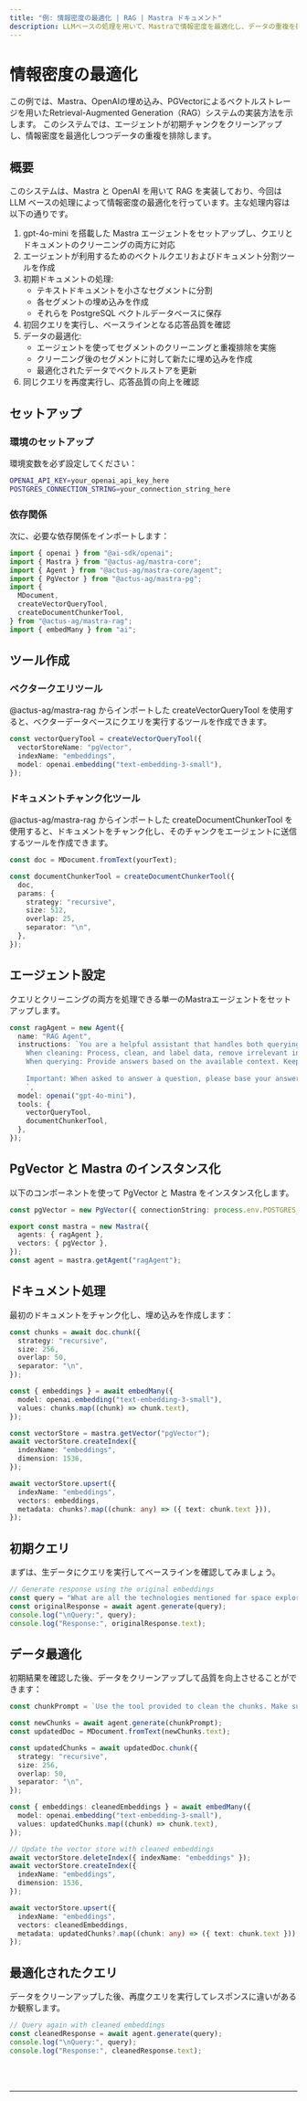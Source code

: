 ```yaml
---
title: "例: 情報密度の最適化 | RAG | Mastra ドキュメント"
description: LLMベースの処理を用いて、Mastraで情報密度を最適化し、データの重複を排除するRAGシステムの実装例。
---
```



# 情報密度の最適化

この例では、Mastra、OpenAIの埋め込み、PGVectorによるベクトルストレージを用いたRetrieval-Augmented Generation（RAG）システムの実装方法を示します。
このシステムでは、エージェントが初期チャンクをクリーンアップし、情報密度を最適化しつつデータの重複を排除します。

## 概要

このシステムは、Mastra と OpenAI を用いて RAG を実装しており、今回は LLM ベースの処理によって情報密度の最適化を行っています。主な処理内容は以下の通りです。

1. gpt-4o-mini を搭載した Mastra エージェントをセットアップし、クエリとドキュメントのクリーニングの両方に対応
2. エージェントが利用するためのベクトルクエリおよびドキュメント分割ツールを作成
3. 初期ドキュメントの処理:
   - テキストドキュメントを小さなセグメントに分割
   - 各セグメントの埋め込みを作成
   - それらを PostgreSQL ベクトルデータベースに保存
4. 初回クエリを実行し、ベースラインとなる応答品質を確認
5. データの最適化:
   - エージェントを使ってセグメントのクリーニングと重複排除を実施
   - クリーニング後のセグメントに対して新たに埋め込みを作成
   - 最適化されたデータでベクトルストアを更新
6. 同じクエリを再度実行し、応答品質の向上を確認

## セットアップ

### 環境のセットアップ

環境変数を必ず設定してください：

```bash filename=".env"
OPENAI_API_KEY=your_openai_api_key_here
POSTGRES_CONNECTION_STRING=your_connection_string_here
```

### 依存関係

次に、必要な依存関係をインポートします：

```typescript copy showLineNumbers filename="index.ts"
import { openai } from "@ai-sdk/openai";
import { Mastra } from "@actus-ag/mastra-core";
import { Agent } from "@actus-ag/mastra-core/agent";
import { PgVector } from "@actus-ag/mastra-pg";
import {
  MDocument,
  createVectorQueryTool,
  createDocumentChunkerTool,
} from "@actus-ag/mastra-rag";
import { embedMany } from "ai";
```

## ツール作成

### ベクタークエリツール

@actus-ag/mastra-rag からインポートした createVectorQueryTool を使用すると、ベクターデータベースにクエリを実行するツールを作成できます。

```typescript copy showLineNumbers{8} filename="index.ts"
const vectorQueryTool = createVectorQueryTool({
  vectorStoreName: "pgVector",
  indexName: "embeddings",
  model: openai.embedding("text-embedding-3-small"),
});
```

### ドキュメントチャンク化ツール

@actus-ag/mastra-rag からインポートした createDocumentChunkerTool を使用すると、ドキュメントをチャンク化し、そのチャンクをエージェントに送信するツールを作成できます。

```typescript copy showLineNumbers{14} filename="index.ts"
const doc = MDocument.fromText(yourText);

const documentChunkerTool = createDocumentChunkerTool({
  doc,
  params: {
    strategy: "recursive",
    size: 512,
    overlap: 25,
    separator: "\n",
  },
});
```

## エージェント設定

クエリとクリーニングの両方を処理できる単一のMastraエージェントをセットアップします。

```typescript copy showLineNumbers{26} filename="index.ts"
const ragAgent = new Agent({
  name: "RAG Agent",
  instructions: `You are a helpful assistant that handles both querying and cleaning documents.
    When cleaning: Process, clean, and label data, remove irrelevant information and deduplicate content while preserving key facts.
    When querying: Provide answers based on the available context. Keep your answers concise and relevant.
    
    Important: When asked to answer a question, please base your answer only on the context provided in the tool. If the context doesn't contain enough information to fully answer the question, please state that explicitly.
    `,
  model: openai("gpt-4o-mini"),
  tools: {
    vectorQueryTool,
    documentChunkerTool,
  },
});
```

## PgVector と Mastra のインスタンス化

以下のコンポーネントを使って PgVector と Mastra をインスタンス化します。

```typescript copy showLineNumbers{41} filename="index.ts"
const pgVector = new PgVector({ connectionString: process.env.POSTGRES_CONNECTION_STRING! });

export const mastra = new Mastra({
  agents: { ragAgent },
  vectors: { pgVector },
});
const agent = mastra.getAgent("ragAgent");
```

## ドキュメント処理

最初のドキュメントをチャンク化し、埋め込みを作成します：

```typescript copy showLineNumbers{49} filename="index.ts"
const chunks = await doc.chunk({
  strategy: "recursive",
  size: 256,
  overlap: 50,
  separator: "\n",
});

const { embeddings } = await embedMany({
  model: openai.embedding("text-embedding-3-small"),
  values: chunks.map((chunk) => chunk.text),
});

const vectorStore = mastra.getVector("pgVector");
await vectorStore.createIndex({
  indexName: "embeddings",
  dimension: 1536,
});

await vectorStore.upsert({
  indexName: "embeddings",
  vectors: embeddings,
  metadata: chunks?.map((chunk: any) => ({ text: chunk.text })),
});
```

## 初期クエリ

まずは、生データにクエリを実行してベースラインを確認してみましょう。

```typescript copy showLineNumbers{73} filename="index.ts"
// Generate response using the original embeddings
const query = "What are all the technologies mentioned for space exploration?";
const originalResponse = await agent.generate(query);
console.log("\nQuery:", query);
console.log("Response:", originalResponse.text);
```

## データ最適化

初期結果を確認した後、データをクリーンアップして品質を向上させることができます：

```typescript copy showLineNumbers{79} filename="index.ts"
const chunkPrompt = `Use the tool provided to clean the chunks. Make sure to filter out irrelevant information that is not space related and remove duplicates.`;

const newChunks = await agent.generate(chunkPrompt);
const updatedDoc = MDocument.fromText(newChunks.text);

const updatedChunks = await updatedDoc.chunk({
  strategy: "recursive",
  size: 256,
  overlap: 50,
  separator: "\n",
});

const { embeddings: cleanedEmbeddings } = await embedMany({
  model: openai.embedding("text-embedding-3-small"),
  values: updatedChunks.map((chunk) => chunk.text),
});

// Update the vector store with cleaned embeddings
await vectorStore.deleteIndex({ indexName: "embeddings" });
await vectorStore.createIndex({
  indexName: "embeddings",
  dimension: 1536,
});

await vectorStore.upsert({
  indexName: "embeddings",
  vectors: cleanedEmbeddings,
  metadata: updatedChunks?.map((chunk: any) => ({ text: chunk.text })),
});
```

## 最適化されたクエリ

データをクリーンアップした後、再度クエリを実行してレスポンスに違いがあるか観察します。

```typescript copy showLineNumbers{109} filename="index.ts"
// Query again with cleaned embeddings
const cleanedResponse = await agent.generate(query);
console.log("\nQuery:", query);
console.log("Response:", cleanedResponse.text);
```

<br />
<br />
<hr className="dark:border-[#404040] border-gray-300" />
<br />
<br />
<GithubLink
  link={
    "https://github.com/mastra-ai/mastra/blob/main/examples/basics/rag/cleanup-rag"
  }
/>

